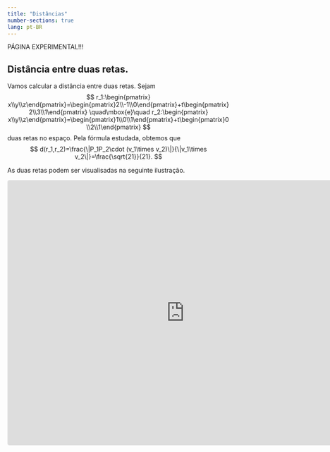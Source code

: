```yaml
---
title: "Distâncias"
number-sections: true
lang: pt-BR
---
```


PÁGINA EXPERIMENTAL!!!

## Distância entre duas retas. 



Vamos calcular a distância entre duas retas. Sejam 
$$
r_1:\begin{pmatrix} x\\y\\z\end{pmatrix}=\begin{pmatrix}2\\-1\\0\end{pmatrix}+t\begin{pmatrix}2\\3\\1\end{pmatrix}
\quad\mbox{e}\quad 
r_2:\begin{pmatrix} x\\y\\z\end{pmatrix}=\begin{pmatrix}1\\0\\1\end{pmatrix}+t\begin{pmatrix}0\\2\\1\end{pmatrix}
$$
duas retas no espaço. Pela fórmula estudada, obtemos que 
$$
d(r_1,r_2)=\frac{\|P_1P_2\cdot (v_1\times v_2)\|}{\|v_1\times v_2\|}=\frac{\sqrt{21}}{21}.
$$

As duas retas podem ser visualisadas na seguinte ilustração.

<iframe src="https://www.geogebra.org/classic/vppupxkb?embed" width="800" height="600" allowfullscreen style="border: 1px solid #e4e4e4;border-radius: 4px;" frameborder="0"></iframe>